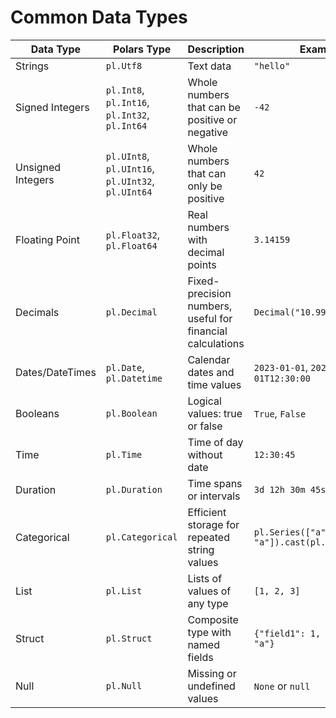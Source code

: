 # Common Data Types {#sec-appendix-a}
| Data Type | Polars Type | Description | Example |
|-----------|-------------|-------------|---------|
| Strings | `pl.Utf8` | Text data | `"hello"` |
| Signed Integers | `pl.Int8`, `pl.Int16`, `pl.Int32`, `pl.Int64` | Whole numbers that can be positive or negative | `-42` |
| Unsigned Integers | `pl.UInt8`, `pl.UInt16`, `pl.UInt32`, `pl.UInt64` | Whole numbers that can only be positive | `42` |
| Floating Point | `pl.Float32`, `pl.Float64` | Real numbers with decimal points | `3.14159` |
| Decimals | `pl.Decimal` | Fixed-precision numbers, useful for financial calculations | `Decimal("10.99")` |
| Dates/DateTimes | `pl.Date`, `pl.Datetime` | Calendar dates and time values | `2023-01-01`, `2023-01-01T12:30:00` |
| Booleans | `pl.Boolean` | Logical values: true or false | `True`, `False` |
| Time | `pl.Time` | Time of day without date | `12:30:45` |
| Duration | `pl.Duration` | Time spans or intervals | `3d 12h 30m 45s` |
| Categorical | `pl.Categorical` | Efficient storage for repeated string values | `pl.Series(["a", "b", "a"]).cast(pl.Categorical)` |
| List | `pl.List` | Lists of values of any type | `[1, 2, 3]` |
| Struct | `pl.Struct` | Composite type with named fields | `{"field1": 1, "field2": "a"}` |
| Null | `pl.Null` | Missing or undefined values | `None` or `null` |